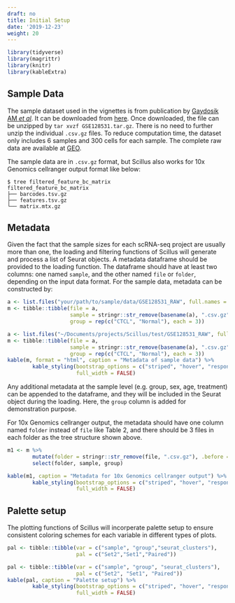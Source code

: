 ```yaml
---
draft: no
title: Initial Setup
date: '2019-12-23'
weight: 20
---
```


```r
library(tidyverse)
library(magrittr)
library(knitr)
library(kableExtra)
```

## Sample Data

The sample dataset used in the vignettes is from publication by [Gaydosik AM *et al*](https://www.ncbi.nlm.nih.gov/pubmed/31010835). It can be downloaded from [here](https://github.com/xmc811/Scillus/blob/development/test/GSE128531.tar.gz). Once downloaded, the file can be unzipped by `tar xvzf GSE128531.tar.gz`. There is no need to further unzip the individual `.csv.gz` files. To reduce computation time, the dataset only includes 6 samples and 300 cells for each sample. The complete raw data are available at [GEO](https://www.ncbi.nlm.nih.gov/geo/query/acc.cgi?acc=GSE128531).

The sample data are in `.csv.gz` format, but Scillus also works for 10x Genomics cellranger output format like below:

```console
$ tree filtered_feature_bc_matrix
filtered_feature_bc_matrix
├── barcodes.tsv.gz
├── features.tsv.gz
└── matrix.mtx.gz
```

## Metadata

Given the fact that the sample sizes for each scRNA-seq project are usually more than one, the loading and filtering functions of Scillus will generate and process a list of Seurat objects. A metadata dataframe should be provided to the loading function. The dataframe should have at least two columns: one named `sample`, and the other named `file` or `folder`, depending on the input data format. For the sample data, metadata can be constructed by:

```R
a <- list.files("your/path/to/sample/data/GSE128531_RAW", full.names = TRUE)
m <- tibble::tibble(file = a, 
                    sample = stringr::str_remove(basename(a), ".csv.gz"),
                    group = rep(c("CTCL", "Normal"), each = 3))
```
```r
a <- list.files("~/Documents/projects/Scillus/test/GSE128531_RAW", full.names = TRUE)
m <- tibble::tibble(file = a, 
                    sample = stringr::str_remove(basename(a), ".csv.gz"),
                    group = rep(c("CTCL", "Normal"), each = 3))
kable(m, format = "html", caption = "Metadata of sample data") %>%
        kable_styling(bootstrap_options = c("striped", "hover", "responsive"),
                      full_width = FALSE)
```

Any additional metadata at the sample level (e.g. group, sex, age, treatment) can be appended to the dataframe, and they will be included in the Seurat object during the loading. Here, the `group` column is added for demonstration purpose. 


For 10x Genomics cellranger output, the metadata should have one column named `folder` instead of `file` like Table 2, and there should be 3 files in each folder as the tree structure shown above.

```r
m1 <- m %>%
        mutate(folder = stringr::str_remove(file, ".csv.gz"), .before = 1) %>%
        select(folder, sample, group)

kable(m1, caption = "Metadata for 10x Genomics cellranger output") %>%
        kable_styling(bootstrap_options = c("striped", "hover", "responsive"),
                      full_width = FALSE)
```



## Palette setup

The plotting functions of Scillus will incorperate palette setup to ensure consistent coloring schemes for each variable in different types of plots.

```R
pal <- tibble::tibble(var = c("sample", "group","seurat_clusters"),
                      pal = c("Set2","Set1","Paired"))
```
```r
pal <- tibble::tibble(var = c("sample", "group", "seurat_clusters"),
                      pal = c("Set2", "Set1", "Paired"))
kable(pal, caption = "Palette setup") %>%
        kable_styling(bootstrap_options = c("striped", "hover", "responsive"),
                      full_width = FALSE)
```